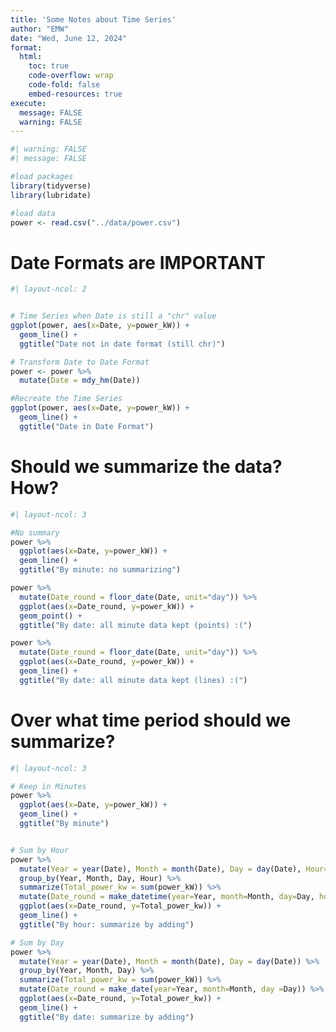 ```yaml
---
title: 'Some Notes about Time Series'
author: "EMW" 
date: "Wed, June 12, 2024"
format:
  html:
    toc: true
    code-overflow: wrap
    code-fold: false
    embed-resources: true
execute: 
  message: FALSE
  warning: FALSE
---
```


```r
#| warning: FALSE
#| message: FALSE

#load packages
library(tidyverse)
library(lubridate)
```

```r
#load data
power <- read.csv("../data/power.csv")
```

\clearpage

# Date Formats are IMPORTANT

```r
#| layout-ncol: 2


# Time Series when Date is still a "chr" value
ggplot(power, aes(x=Date, y=power_kW)) + 
  geom_line() + 
  ggtitle("Date not in date format (still chr)")

# Transform Date to Date Format
power <- power %>% 
  mutate(Date = mdy_hm(Date))

#Recreate the Time Series
ggplot(power, aes(x=Date, y=power_kW)) + 
  geom_line() + 
  ggtitle("Date in Date Format")
```


# Should we summarize the data? How? 

```r
#| layout-ncol: 3

#No summary
power %>% 
  ggplot(aes(x=Date, y=power_kW)) + 
  geom_line() + 
  ggtitle("By minute: no summarizing")

power %>% 
  mutate(Date_round = floor_date(Date, unit="day")) %>% 
  ggplot(aes(x=Date_round, y=power_kW)) +
  geom_point() + 
  ggtitle("By date: all minute data kept (points) :(")

power %>% 
  mutate(Date_round = floor_date(Date, unit="day")) %>% 
  ggplot(aes(x=Date_round, y=power_kW)) +
  geom_line() + 
  ggtitle("By date: all minute data kept (lines) :(")
```


# Over what time period should we summarize? 

```r
#| layout-ncol: 3

# Keep in Minutes
power %>% 
  ggplot(aes(x=Date, y=power_kW)) + 
  geom_line() + 
  ggtitle("By minute")


# Sum by Hour
power %>% 
  mutate(Year = year(Date), Month = month(Date), Day = day(Date), Hour=hour(Date)) %>% 
  group_by(Year, Month, Day, Hour) %>% 
  summarize(Total_power_kw = sum(power_kW)) %>% 
  mutate(Date_round = make_datetime(year=Year, month=Month, day=Day, hour=Hour)) %>% 
  ggplot(aes(x=Date_round, y=Total_power_kw)) +
  geom_line() + 
  ggtitle("By hour: summarize by adding")

# Sum by Day
power %>% 
  mutate(Year = year(Date), Month = month(Date), Day = day(Date)) %>% 
  group_by(Year, Month, Day) %>% 
  summarize(Total_power_kw = sum(power_kW)) %>% 
  mutate(Date_round = make_date(year=Year, month=Month, day =Day)) %>% 
  ggplot(aes(x=Date_round, y=Total_power_kw)) +
  geom_line() + 
  ggtitle("By date: summarize by adding")

```

